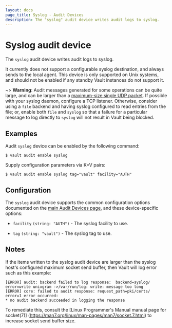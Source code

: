 ```yaml
---
layout: docs
page_title: Syslog - Audit Devices
description: The "syslog" audit device writes audit logs to syslog.
---
```


# Syslog audit device

The `syslog` audit device writes audit logs to syslog.

It currently does not support a configurable syslog destination, and always
sends to the local agent. This device is only supported on Unix systems,
and should not be enabled if any standby Vault instances do not support it.

~> **Warning**: Audit messages generated for some operations can be quite
large, and can be larger than a [maximum-size single UDP
packet](https://tools.ietf.org/html/rfc5426#section-3.1). If possible with your
syslog daemon, configure a TCP listener. Otherwise, consider using a `file`
backend and having syslog configured to read entries from the file; or, enable
both `file` and `syslog` so that a failure for a particular message to log
directly to `syslog` will not result in Vault being blocked.

## Examples

Audit `syslog` device can be enabled by the following command:

```shell-session
$ vault audit enable syslog
```

Supply configuration parameters via K=V pairs:

```shell-session
$ vault audit enable syslog tag="vault" facility="AUTH"
```

## Configuration

The `syslog` audit device supports the common configuration options documented on
the [main Audit Devices page](/vault/docs/audit#common-configuration-options), and
these device-specific options:

- `facility` `(string: "AUTH")` - The syslog facility to use.

- `tag` `(string: "vault")` - The syslog tag to use.


## Notes

If the items written to the syslog audit device are larger than the syslog host's configured maximum socket
send buffer, then Vault will log error such as this example:

```
[ERROR] audit: backend failed to log response:  backend=syslog/ error=write unixgram ->/var/run/log: write: message too long
[ERROR] core: failed to audit response: request_path=pki/certs/ error=1 error occurred:
* no audit backend succeeded in logging the response
```

To remediate this, consult the [Linux Programmer's Manual manual page for socket(7)] (https://man7.org/linux/man-pages/man7/socket.7.html) to
increase socket send buffer size.
